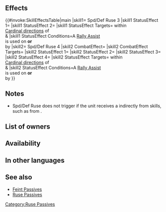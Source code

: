 {{Passive
|name=Spd/Def Ruse
|type=B
|exclusive=0
|canUseMove={{MoveList|Infantry,Cavalry}}
|canUseWeapon={{WeaponList|exclude=Staff}}
|1name=Spd/Def Ruse 1
|1tagid=SID_速さ守備の大共謀1
|alt1name=Spd Def Ruse 1
|1effect=If a Rally Assist skill is used by unit or targets unit, inflicts Spd/Def-1 and【Guard】on foes in cardinal directions of unit and target through their next actions.<br><br>【Guard】<br>Inflicts Special cooldown charge -1 on target per attack during combat through its next action. (Only highest value applied. Does not stack.)
|1required=-
|1cost=60
|1promotionRarity=4
|1promotionTier=1
|2name=Spd/Def Ruse 2
|2tagid=SID_速さ守備の大共謀2
|alt2name=Spd Def Ruse 2
|2effect=If a Rally Assist skill is used by unit or targets unit, inflicts Spd/Def-3 and【Guard】on foes in cardinal directions of unit and target through their next actions.<br><br>【Guard】<br>Inflicts Special cooldown charge -1 on target per attack during combat through its next action. (Only highest value applied. Does not stack.)
|2cost=120
|2promotionRarity=5
|2promotionTier=1
|3name=Spd/Def Ruse 3
|3tagid=SID_速さ守備の大共謀3
|alt3name=Spd Def Ruse 3
|3effect=If a Rally Assist skill is used by unit or targets unit, inflicts Spd/Def-5 and【Guard】on foes in cardinal directions of unit and target through their next actions.<br><br>【Guard】<br>Inflicts Special cooldown charge -1 on target per attack during combat through its next action. (Only highest value applied. Does not stack.)
|3cost=240
|3next=-
|4name=Spd/Def Ruse 4
|alt4name=Spd Def Ruse 4
|4tagid=SID_速さ守備の大共謀4
|4effect=Inflicts Spd/Def-4 on foe during combat. If a Rally Assist skill is used by unit or targets unit, inflicts Spd/Def-6,【Guard】, 【Discord】, and【Schism】on foes in cardinal directions of unit and target through their next actions.<br><br>【Guard】<br>Inflicts Special cooldown charge -1 on target per attack during combat through its next action. (Only highest value applied. Does not stack.)<br><br>【Discord】<br>Inflicts Atk/Spd/Def/Res-X on unit during combat (X = 2 + number of allies within 2 spaces of unit; max 5) through its next action.<br><br>【Schism】<br>Neutralizes Triangle Attack, Dual Strike, and Pathfinder effects active on unit through unit's next action. Unit is excluded from ally Triangle Attack and Dual Strike effects calculated using numbers of allies. When this status (Schism) is neutralized, Triangle Attack, Dual Strike, and Pathfinder effects are also neutralized.
|4cost=300
|properties4=random_owner
|properties=random_inherit_base,random_owner
}}
==Effects==
{{#invoke:SkillEffectsTable|main
|skill1={{Si|Spd/Def Ruse 3}} Spd/Def Ruse 3
|skill1 StatusEffect 1={{SkillEffectText|Penalties|Spd/Def|5}}
|skill1 StatusEffect 2={{SEt|Guard}}
|skill1 StatusEffect Targets={{SkillTargetText|Foes}} within<br>[[Cardinal directions]] of<br>{{SkillTargetText|Unit}} & {{SkillTargetText|Ally}}
|skill1 StatusEffect Conditions=A [[Rally Assist]]<br>is used on '''or'''<br>by {{SkillTargetText|Unit}}
|skill2={{Si|Spd/Def Ruse 4}} Spd/Def Ruse 4
|skill2 CombatEffect={{SkillEffectText|Temporary debuffs|Spd/Def|4}}
|skill2 CombatEffect Targets={{SkillTargetText|Foe}}
|skill2 StatusEffect 1={{SkillEffectText|Penalties|Spd/Def|6}}
|skill2 StatusEffect 2={{SEt|Guard}}
|skill2 StatusEffect 3={{SEt|Discord}}
|skill2 StatusEffect 4={{SEt|Schism}}
|skill2 StatusEffect Targets={{SkillTargetText|Foes}} within<br>[[Cardinal directions]] of<br>{{SkillTargetText|Unit}} & {{SkillTargetText|Ally}}
|skill2 StatusEffect Conditions=A [[Rally Assist]]<br>is used on '''or'''<br>by {{SkillTargetText|Unit}}
}}

==Notes==
{{Penalties}}
{{Guard}}
* Spd/Def Ruse does not trigger if the unit receives a {{SEt|bonus}} indirectly from skills, such as from {{St|Rally Up Res+}}.
{{CardinalDirections}}
{{Temporary debuffs|name=Spd/Def Ruse 4}}
{{Discord|name=Spd/Def Ruse 4}}
{{Schism|name=Spd/Def Ruse 4}}
==List of owners==
{{Skill Hero List}}
==Availability==
{{PassiveFocusList}}
{{PassiveDistributionList}}
{{PassiveCombatManualList}}
==In other languages==
{{OtherLanguages
|english=Spd/Def Ruse
|japanese=速さ守備の大共謀
|german=Ges./Ver.-Kniff
|spanishEU=Treta Vel/Def
|spanishLA=Treta Vel./Def.
|french=Leurre Vit/Déf
|italian=Furto Vel/Dif
|chineseTW=速度防守大共謀
|portuguese=Ardil Vel./Def.
}}
==See also==
{{See also skills|cond=(Description LIKE '%Rally%cardinal directions%' OR Description LIKE '%【Guard】%cardinal directions%' OR Description LIKE '%【Discord】%' OR Description LIKE '%【Schism】%') AND Exclusive='1'}}
* [[Skill families/B Passives#Feint|Feint Passives]]
* [[Skill families/B Passives#Ruse|Ruse Passives]]
{{Passives Navbox|B}}
[[Category:Ruse Passives]]